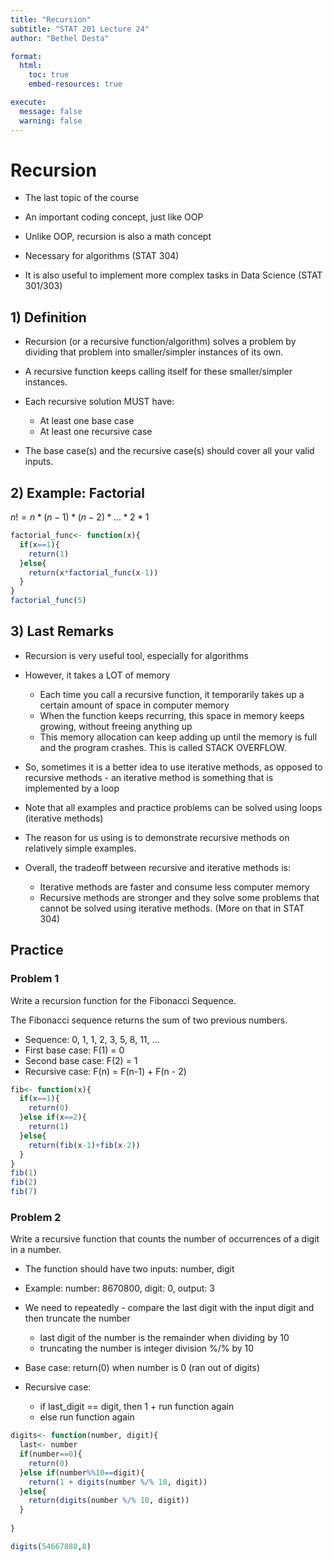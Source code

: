 ```yaml
---
title: "Recursion"
subtitle: "STAT 201 Lecture 24"
author: "Bethel Desta"

format:
  html:
    toc: true
    embed-resources: true

execute:
  message: false
  warning: false
---
```


# Recursion

- The last topic of the course
- An important coding concept, just like OOP
- Unlike OOP, recursion is also a math concept

- Necessary for algorithms (STAT 304)
- It is also useful to implement more complex tasks in Data Science (STAT 301/303)


## 1) Definition

- Recursion (or a recursive function/algorithm) solves a problem by dividing that problem into smaller/simpler instances of its own.
- A recursive function keeps calling itself for these smaller/simpler instances.

- Each recursive solution MUST have:
  - At least one base case
  - At least one recursive case
- The base case(s) and the recursive case(s) should cover all your valid inputs.

## 2) Example: Factorial

$n! = n * (n - 1)*(n - 2)* ... * 2*1$

```r
factorial_func<- function(x){
  if(x==1){
    return(1)
  }else{
    return(x*factorial_func(x-1))
  }
}
factorial_func(5)
```


## 3) Last Remarks

- Recursion is very useful tool, especially for algorithms

- However, it takes a LOT of memory
  - Each time you call a recursive function, it temporarily takes up a certain amount of space in computer memory
  - When the function keeps recurring, this space in memory keeps growing, without freeing anything up
  - This memory allocation can keep adding up until the memory is full and the program crashes. This is called STACK OVERFLOW.
  
- So, sometimes it is a better idea to use iterative methods, as opposed to recursive methods - an iterative method is something that is implemented by a loop

- Note that all examples and practice problems can be solved using loops (iterative methods)

- The reason for us using is to demonstrate recursive methods on relatively simple examples.

- Overall, the tradeoff between recursive and iterative methods is:
  - Iterative methods are faster and consume less computer memory
  - Recursive methods are stronger and they solve some problems that cannot be solved using iterative methods. (More on that in STAT 304)
  
## Practice

### Problem 1

Write a recursion function for the Fibonacci Sequence.

The Fibonacci sequence returns the sum of two previous numbers.

- Sequence: 0, 1, 1, 2, 3, 5, 8, 11, ...
- First base case: F(1) = 0
- Second base case: F(2) = 1
- Recursive case: F(n) = F(n-1) + F(n - 2)

```r
fib<- function(x){
  if(x==1){
    return(0)
  }else if(x==2){
    return(1)
  }else{
    return(fib(x-1)+fib(x-2))
  }
}
fib(1)
fib(2)
fib(7)
```


### Problem 2

Write a recursive function that counts the number of occurrences of a digit in a number.

- The function should have two inputs: number, digit
- Example: number: 8670800, digit: 0, output: 3

- We need to repeatedly - compare the last digit with the input digit and then truncate the number
  - last digit of the number is the remainder when dividing by 10
  - truncating the number is integer division %/% by 10

- Base case: return(0) when number is 0 (ran out of digits)
- Recursive case: 
  - if last_digit == digit, then 1 + run function again
  - else run function again

```r
digits<- function(number, digit){
  last<- number
  if(number==0){
    return(0)
  }else if(number%%10==digit){
    return(1 + digits(number %/% 10, digit))
  }else{
    return(digits(number %/% 10, digit))
  }
    
}

digits(54667888,8)
```
